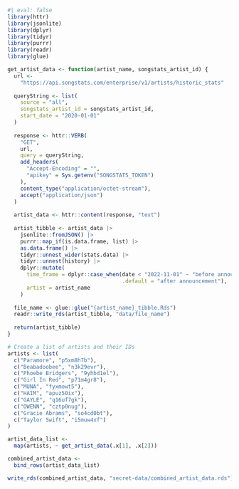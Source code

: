 
```r
#| eval: false
library(httr)
library(jsonlite)
library(dplyr)
library(tidyr)
library(purrr)
library(readr)
library(glue)

get_artist_data <- function(artist_name, songstats_artist_id) {
  url <-
    "https://api.songstats.com/enterprise/v1/artists/historic_stats"
  
  queryString <- list(
    source = "all",
    songstats_artist_id = songstats_artist_id,
    start_date = "2020-01-01"
  )
  
  response <- httr::VERB(
    "GET",
    url,
    query = queryString,
    add_headers(
      "Accept-Encoding" = "",
      "apikey" = Sys.getenv("SONGSTATS_TOKEN")
    ),
    content_type("application/octet-stream"),
    accept("application/json")
  )
  
  artist_data <- httr::content(response, "text")
  
  artist_tibble <- artist_data |>
    jsonlite::fromJSON() |>
    purrr::map_if(is.data.frame, list) |>
    as.data.frame() |>
    tidyr::unnest_wider(stats.data) |>
    tidyr::unnest(history) |>
    dplyr::mutate(
      time_frame = dplyr::case_when(date < "2022-11-01" ~ "before announcement",
                                    .default = "after announcement"),
      artist = artist_name
    )
  
  file_name <- glue::glue("{artist_name}_tibble.Rds")
  readr::write_rds(artist_tibble, "data/file_name")
  
  return(artist_tibble)
}

# Create a list of artists and their IDs
artists <- list(
  c("Paramore", "p5xm8h7b"),
  c("Beabadoobee", "n3k29evr"),
  c("Phoebe Bridgers", "9yhbd1el"),
  c("Girl In Red", "p71m4gr8"),
  c("MUNA", "fyxmowt5"),
  c("HAIM", "apuz50ix"),
  c("GAYLE", "q16uf7gk"),
  c("OWENN", "cztp0nug"),
  c("Gracie Abrams", "so4cd0bt"),
  c("Taylor Swift", "i5muw4xf")
)

artist_data_list <-
  map(artists, ~ get_artist_data(.x[1], .x[2]))

combined_artist_data <-
  bind_rows(artist_data_list)

write_rds(combined_artist_data, "secret-data/combined_artist_data.rds")
```
